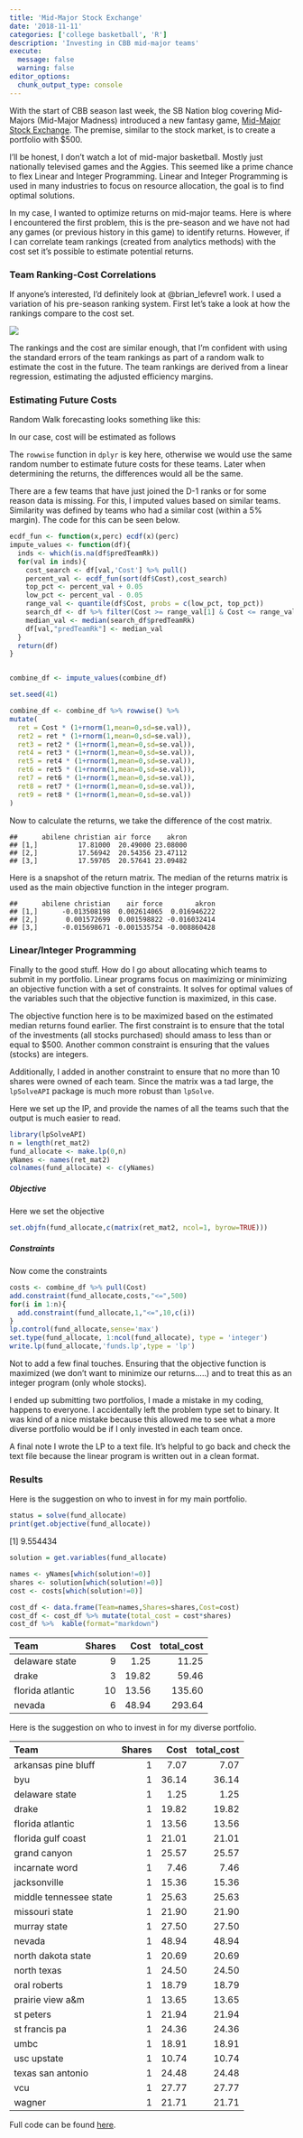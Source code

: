 ```yaml
---
title: 'Mid-Major Stock Exchange'
date: '2018-11-11'
categories: ['college basketball', 'R']
description: 'Investing in CBB mid-major teams'
execute: 
  message: false
  warning: false
editor_options: 
  chunk_output_type: console
---
```



With the start of CBB season last week, the SB Nation blog covering
Mid-Majors (Mid-Major Madness) introduced a new fantasy game, [Mid-Major
Stock Exchange](https://www.midmajormadness.com/2018/11/6/18068346/welcome-to-the-mid-major-madness-stock-exchange-college-basketball-stock-game). The premise, similar to the stock market, is to create a
portfolio with $500.

I’ll be honest, I don’t watch a lot of mid-major basketball. Mostly just
nationally televised games and the Aggies. This seemed like a prime
chance to flex Linear and Integer Programming. Linear and Integer
Programming is used in many industries to focus on resource allocation,
the goal is to find optimal solutions.


In my case, I wanted to optimize returns on mid-major teams. Here is
where I encountered the first problem, this is the pre-season and we
have not had any games (or previous history in this game) to identify
returns. However, if I can correlate team rankings (created from
analytics methods) with the cost set it’s possible to estimate potential
returns.

### Team Ranking-Cost Correlations

If anyone’s interested, I’d definitely look at @brian\_lefevre1 work. I
used a variation of his pre-season ranking system. First let’s take a
look at how the rankings compare to the cost set.

![](cost_cor.png)

The rankings and the cost are similar enough, that I’m confident with
using the standard errors of the team rankings as part of a random walk
to estimate the cost in the future. The team rankings are derived from a
linear regression, estimating the adjusted efficiency margins.

### Estimating Future Costs

Random Walk forecasting looks something like this:

\begin{align*}
y\_{1} = y\_{0} + e\_t \\
y_{1} = y_{0} + e_t
\end{align*}

In our case, cost will be estimated as follows


\begin{align*}
C_{1} = C_{0} (1+\mathcal{N}(\mu,\sigma)) \\
C_{2} = C_{1} (1+\mathcal{N}(\mu,\sigma))
\end{align*}

The `rowwise` function in `dplyr` is key here, otherwise we would use
the same random number to estimate future costs for these teams. Later
when determining the returns, the differences would all be the same.

There are a few teams that have just joined the D-1 ranks or for some
reason data is missing. For this, I imputed values based on similar
teams. Similarity was defined by teams who had a similar cost (within a
5% margin). The code for this can be seen below.

``` r
ecdf_fun <- function(x,perc) ecdf(x)(perc)
impute_values <- function(df){
  inds <- which(is.na(df$predTeamRk))
  for(val in inds){
    cost_search <- df[val,'Cost'] %>% pull()
    percent_val <- ecdf_fun(sort(df$Cost),cost_search)
    top_pct <- percent_val + 0.05
    low_pct <- percent_val - 0.05
    range_val <- quantile(df$Cost, probs = c(low_pct, top_pct))
    search_df <- df %>% filter(Cost >= range_val[1] & Cost <= range_val[2]) %>% drop_na()
    median_val <- median(search_df$predTeamRk)
    df[val,"predTeamRk"] <- median_val
  }
  return(df)
}


combine_df <- impute_values(combine_df)
```

``` r
set.seed(41)

combine_df <- combine_df %>% rowwise() %>%
mutate(
  ret = Cost * (1+rnorm(1,mean=0,sd=se.val)),
  ret2 = ret * (1+rnorm(1,mean=0,sd=se.val)),
  ret3 = ret2 * (1+rnorm(1,mean=0,sd=se.val)),
  ret4 = ret3 * (1+rnorm(1,mean=0,sd=se.val)),
  ret5 = ret4 * (1+rnorm(1,mean=0,sd=se.val)),
  ret6 = ret5 * (1+rnorm(1,mean=0,sd=se.val)),
  ret7 = ret6 * (1+rnorm(1,mean=0,sd=se.val)),
  ret8 = ret7 * (1+rnorm(1,mean=0,sd=se.val)),
  ret9 = ret8 * (1+rnorm(1,mean=0,sd=se.val))
)
```

Now to calculate the returns, we take the difference of the cost matrix.

    ##      abilene christian air force    akron
    ## [1,]          17.81000  20.49000 23.08000
    ## [2,]          17.56942  20.54356 23.47112
    ## [3,]          17.59705  20.57641 23.09482

Here is a snapshot of the return matrix. The median of the returns
matrix is used as the main objective function in the integer program.

    ##      abilene christian    air force        akron
    ## [1,]      -0.013508198  0.002614065  0.016946222
    ## [2,]       0.001572699  0.001598822 -0.016032414
    ## [3,]      -0.015698671 -0.001535754 -0.008860428

### Linear/Integer Programming

Finally to the good stuff. How do I go about allocating which teams to
submit in my portfolio. Linear programs focus on maximizing or minimizing an objective function
with a set of constraints. It solves for optimal values of the variables such that the objective function is
maximized, in this case.

The objective function here is to be maximized based on the estimated
median returns found earlier. The first constraint is to ensure that the
total of the investments (all stocks purchased) should amass to less
than or equal to $500. Another common constraint is ensuring that the
values (stocks) are integers.

Additionally, I added in another constraint to ensure that no more than
10 shares were owned of each team. Since the matrix was a tad large, the
`lpSolveAPI` package is much more robust than `lpSolve`.

Here we set up the IP, and provide the names of all the teams such that
the output is much easier to read.

``` r
library(lpSolveAPI)
n = length(ret_mat2)
fund_allocate <- make.lp(0,n)
yNames <- names(ret_mat2)
colnames(fund_allocate) <- c(yNames)
```

##### Objective

Here we set the objective

``` r
set.objfn(fund_allocate,c(matrix(ret_mat2, ncol=1, byrow=TRUE)))
```

##### Constraints

Now come the constraints

``` r
costs <- combine_df %>% pull(Cost)
add.constraint(fund_allocate,costs,"<=",500)
for(i in 1:n){
  add.constraint(fund_allocate,1,"<=",10,c(i))
}
lp.control(fund_allocate,sense='max')
set.type(fund_allocate, 1:ncol(fund_allocate), type = 'integer')
write.lp(fund_allocate,'funds.lp',type = 'lp')
```

Not to add a few final touches. Ensuring that the objective function is
maximized (we don’t want to minimize our returns…..) and to treat this
as an integer program (only whole stocks).

I ended up submitting two portfolios, I made a mistake in my coding,
happens to everyone. I accidentally left the problem type set to binary.
It was kind of a nice mistake because this allowed me to see what a more
diverse portfolio would be if I only invested in each team once.

A final note I wrote the LP to a text file. It’s helpful to go back and
check the text file because the linear program is written out in a clean
format.

### Results

Here is the suggestion on who to invest in for my main portfolio.

``` r
status = solve(fund_allocate)
print(get.objective(fund_allocate))
```

\[1\] 9.554434

``` r
solution = get.variables(fund_allocate)

names <- yNames[which(solution!=0)]
shares <- solution[which(solution!=0)]
cost <- costs[which(solution!=0)]

cost_df <- data.frame(Team=names,Shares=shares,Cost=cost)
cost_df <- cost_df %>% mutate(total_cost = cost*shares)
cost_df %>%  kable(format="markdown")
```

| Team             | Shares |  Cost | total\_cost |
| :--------------- | -----: | ----: | ----------: |
| delaware state   |      9 |  1.25 |       11.25 |
| drake            |      3 | 19.82 |       59.46 |
| florida atlantic |     10 | 13.56 |      135.60 |
| nevada           |      6 | 48.94 |      293.64 |

Here is the suggestion on who to invest in for my diverse portfolio.

| Team                   | Shares |  Cost | total\_cost |
| :--------------------- | -----: | ----: | ----------: |
| arkansas pine bluff    |      1 |  7.07 |        7.07 |
| byu                    |      1 | 36.14 |       36.14 |
| delaware state         |      1 |  1.25 |        1.25 |
| drake                  |      1 | 19.82 |       19.82 |
| florida atlantic       |      1 | 13.56 |       13.56 |
| florida gulf coast     |      1 | 21.01 |       21.01 |
| grand canyon           |      1 | 25.57 |       25.57 |
| incarnate word         |      1 |  7.46 |        7.46 |
| jacksonville           |      1 | 15.36 |       15.36 |
| middle tennessee state |      1 | 25.63 |       25.63 |
| missouri state         |      1 | 21.90 |       21.90 |
| murray state           |      1 | 27.50 |       27.50 |
| nevada                 |      1 | 48.94 |       48.94 |
| north dakota state     |      1 | 20.69 |       20.69 |
| north texas            |      1 | 24.50 |       24.50 |
| oral roberts           |      1 | 18.79 |       18.79 |
| prairie view a\&m      |      1 | 13.65 |       13.65 |
| st peters              |      1 | 21.94 |       21.94 |
| st francis pa          |      1 | 24.36 |       24.36 |
| umbc                   |      1 | 18.91 |       18.91 |
| usc upstate            |      1 | 10.74 |       10.74 |
| texas san antonio      |      1 | 24.48 |       24.48 |
| vcu                    |      1 | 27.77 |       27.77 |
| wagner                 |      1 | 21.71 |       21.71 |


Full code can be found [here](https://github.com/meysubb/NCAAB_projects/tree/master/Mid-Major-xchange).
